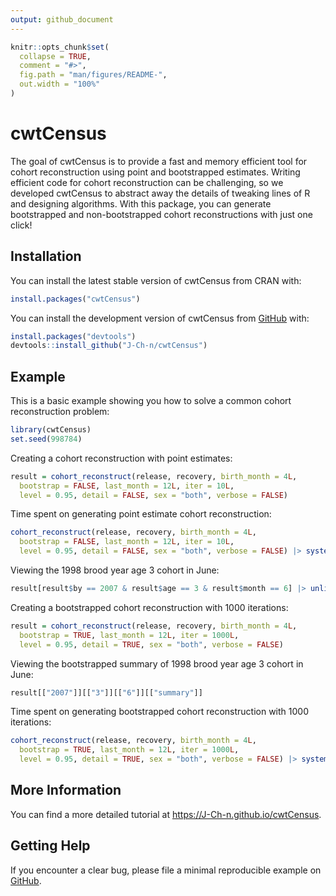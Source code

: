 ```yaml
---
output: github_document
---
```


<!-- README.md is generated from README.Rmd. Please edit that file -->

```r
knitr::opts_chunk$set(
  collapse = TRUE,
  comment = "#>",
  fig.path = "man/figures/README-",
  out.width = "100%"
)
```

# cwtCensus

<!-- badges: start -->

<!-- badges: end -->

The goal of cwtCensus is to provide a fast and memory efficient tool for cohort reconstruction using point and bootstrapped estimates. Writing efficient code for cohort reconstruction can be challenging, so we developed cwtCensus to abstract away the details of tweaking lines of R and designing algorithms. With this package, you can generate bootstrapped and non-bootstrapped cohort reconstructions with just one click!

## Installation

You can install the latest stable version of cwtCensus from CRAN with:

``` r
install.packages("cwtCensus")
```

You can install the development version of cwtCensus from [GitHub](https://github.com/J-Ch-n/cwtCensus/tree/main) with:

``` r
install.packages("devtools")
devtools::install_github("J-Ch-n/cwtCensus")
```

## Example

This is a basic example showing you how to solve a common cohort reconstruction problem:

```r
library(cwtCensus)
set.seed(998784)
```

Creating a cohort reconstruction with point estimates:

```r
result = cohort_reconstruct(release, recovery, birth_month = 4L,
  bootstrap = FALSE, last_month = 12L, iter = 10L,
  level = 0.95, detail = FALSE, sex = "both", verbose = FALSE)
```

Time spent on generating point estimate cohort reconstruction:

```r
cohort_reconstruct(release, recovery, birth_month = 4L,
  bootstrap = FALSE, last_month = 12L, iter = 10L,
  level = 0.95, detail = FALSE, sex = "both", verbose = FALSE) |> system.time()
```

Viewing the 1998 brood year age 3 cohort in June:

```r
result[result$by == 2007 & result$age == 3 & result$month == 6] |> unlist()
```

Creating a bootstrapped cohort reconstruction with 1000 iterations:

```r
result = cohort_reconstruct(release, recovery, birth_month = 4L,
  bootstrap = TRUE, last_month = 12L, iter = 1000L,
  level = 0.95, detail = TRUE, sex = "both", verbose = FALSE)
```

Viewing the bootstrapped summary of 1998 brood year age 3 cohort in June:

```r
result[["2007"]][["3"]][["6"]][["summary"]]
```

Time spent on generating bootstrapped cohort reconstruction with 1000 iterations:

```r
cohort_reconstruct(release, recovery, birth_month = 4L,
  bootstrap = TRUE, last_month = 12L, iter = 1000L,
  level = 0.95, detail = TRUE, sex = "both", verbose = FALSE) |> system.time()
```

## More Information

You can find a more detailed tutorial at <https://J-Ch-n.github.io/cwtCensus>.

## Getting Help

If you encounter a clear bug, please file a minimal reproducible example on [GitHub](https://github.com/J-Ch-n/cwtCensus/issues).
